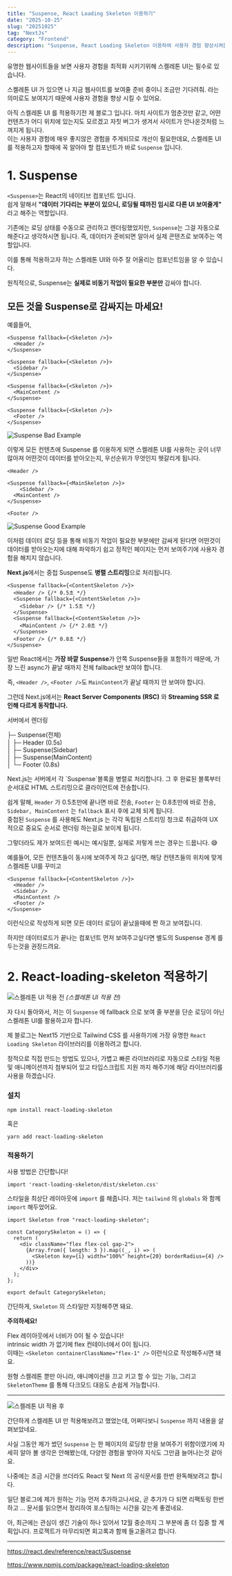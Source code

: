 ```yaml
---
title: "Suspense, React Loading Skeleton 이용하기"
date: "2025-10-25"
slug: "20251025"
tag: "NextJs"
category: "Frontend"
description: "Suspense, React Loading Skeleton 이용하여 사용자 경험 향상시켜봅시다."
---
```


유명한 웹사이트들을 보면 사용자 경험을 최적화 시키기위해 스켈레톤 UI는 필수로 있습니다.

스켈레톤 UI 가 있으면 나 지금 웹사이트를 보여줄 준비 중이니 조금만 기다려줘. 라는 의미로도 보여지기 때문에 사용자 경험을 향상 시킬 수 있어요.

아직 스켈레톤 UI 를 적용하기전 제 블로그 입니다. 마치 사이트가 멈춘것만 같고, 어떤 컨텐츠가 어디 위치에 있는지도 모르겠고 자칫 버그가 생겨서 사이트가 안나온것처럼 느껴지게 됩니다.  
이는 사용자 경험에 매우 좋지않은 경험을 주게되므로 개선이 필요한데요, 스켈레톤 UI를 적용하고자 할때에 꼭 알아야 할 컴포넌트가 바로 `Suspense` 입니다.

# 1. Suspense

`<Suspense>`는 React의 네이티브 컴포넌트 입니다.  
쉽게 말해서 **"데이터 기다리는 부분이 있으니, 로딩될 때까진 임시로 다른 UI 보여줄게"** 라고 해주는 역할입니다.

기존에는 로딩 상태를 수동으로 관리하고 렌더링했었지만, `Suspense`는 그걸 자동으로 해준다고 생각하시면 됩니다. 즉, 데이터가 준비되면 알아서 실제 콘텐츠로 보여주는 역할입니다.

이를 통해 적용하고자 하는 스켈레톤 UI와 아주 잘 어울리는 컴포넌트임을 알 수 있습니다.

<aside data-type="info">

원칙적으로, Suspense는 **실제로 비동기 작업이 필요한 부분만** 감싸야 합니다.

</aside>

## 모든 것을 Suspense로 감싸지는 마세요!

예를들어,

```tsx
<Suspense fallback={<Skeleton />}>
  <Header />
</Suspense>

<Suspense fallback={<Skeleton />}>
  <Sidebar />
</Suspense>

<Suspense fallback={<Skeleton />}>
  <MainContent />
</Suspense>

<Suspense fallback={<Skeleton />}>
  <Footer />
</Suspense>
```
![Suspense Bad Example](/img/posts/20251025/bad-example.gif)

이렇게 모든 컨텐츠에 Suspense 를 이용하게 되면 스켈레톤 UI를 사용하는 곳이 너무 많아져 어떤것이 데이터를 받아오는지, 우선순위가 무엇인지 헷갈리게 됩니다.

```tsx
<Header />

<Suspense fallback={<MainSkeleton />}>
	<Sidebar />
  <MainContent />
</Suspense>

<Footer />
```
![Suspense Good Example](/img/posts/20251025/good-example.gif)

이처럼 데이터 로딩 등을 통해 비동기 작업이 필요한 부분에만 감싸게 된다면 어떤것이 데이터를 받아오는지에 대해 파악하기 쉽고 정적인 페이지는 먼저 보여주기에 사용자 경험을 해치지 않습니다.

<aside data-type="note">

**Next.js**에서는 중첩 Suspense도 **병렬 스트리밍**으로 처리됩니다.

</aside>

```tsx
<Suspense fallback={<ContentSkeleton />}>
  <Header /> {/* 0.5초 */}
  <Suspense fallback={<ContentSkeleton />}>
    <Sidebar /> {/* 1.5초 */}
  </Suspense>
  <Suspense fallback={<ContentSkeleton />}>
    <MainContent /> {/* 2.0초 */}
  </Suspense>
  <Footer /> {/* 0.8초 */}
</Suspense>
```

일반 React에서는 **가장 바깥 Suspense**가 안쪽 Suspense들을 포함하기 때문에, 가장 느린 async가 끝날 때까지 전체 fallback만 보여야 합니다.

즉, `<Header />`, `<Footer />`도 `MainContent`가 끝날 때까지 안 보여야 합니다.

그런데 Next.js에서는 **React Server Components (RSC)** 와 **Streaming SSR 로 인해 다르게 동작합니다.**
<aside>
서버에서 렌더링  

├─ Suspense(전체)  
│   ├─ Header (0.5s)  
│   ├─ Suspense(Sidebar)  
│   ├─ Suspense(MainContent)  
│   └─ Footer (0.8s)
</aside>
Next.js는 서버에서 각 `Suspense`블록을 병렬로 처리합니다. 그 후 완료된 블록부터 순서대로 HTML 스트리밍으로 클라이언트에 전송합니다.

쉽게 말해, `Header` 가 0.5초만에 끝나면 바로 전송, `Footer` 는 0.8초만에 바로 전송, `Sidebar, MainContent` 는 `fallback` 표시 후에 교체 되게 됩니다.  
중첩된 `Suspense` 를 사용해도 Next.js 는 각각 독립된 스트리밍 청크로 취급하여 UX 적으로 중요도 순서로 렌더링 하는걸로 보이게 됩니다.

<aside data-type="note">

그렇더라도 제가 보여드린 예시는 예시일뿐, 실제로 저렇게 쓰는 경우는 드뭅니다. 😅

</aside>

예를들어, 모든 컨텐츠들이 동시에 보여주게 하고 싶다면, 해당 컨텐츠들의 위치에 맞게 스켈레톤 UI를 꾸미고

```tsx
<Suspense fallback={<ContentSkeleton />}>
  <Header />
  <Sidebar />
  <MainContent />
  <Footer />
</Suspense>
```

이런식으로 작성하게 되면 모든 데이터 로딩이 끝났을때에 짠 하고 보여집니다.

하지만 데이터로드가 끝나는 컴포넌트 먼저 보여주고싶다면 별도의 Suspense 경계 를 두는것을 권장드려요.

# 2. React-loading-skeleton 적용하기

![스켈레톤 UI 적용 전](/img/posts/20251025/before_skeleton-ui.gif)
<em>(스켈레톤 UI 적용 전)</em>

자 다시 돌아와서, 저는 이 `Suspense` 에 fallback 으로 보여 줄 부분을 단순 로딩이 아닌 스켈레톤 UI를 활용하고자 합니다.

제 블로그는 Next15 기반으로 Tailwind CSS 를 사용하기에 가장 유명한 `React Loading Skeleton` 라이브러리를 이용하려고 합니다.

정적으로 직접 만드는 방법도 있으나, 가볍고 빠른 라이브러리로 자동으로 스타일 적용 및 애니메이션까지 첨부되어 있고 타입스크립트 지원 까지 해주기에 해당 라이브러리를 사용을 하겠습니다.

### 설치

```tsx
npm install react-loading-skeleton
```

혹은

```tsx
yarn add react-loading-skeleton
```

### 적용하기

사용 방법은 간단합니다!

```tsx
import 'react-loading-skeleton/dist/skeleton.css'
```

스타일을 최상단 레이아웃에 `import` 를 해줍니다. 저는 `tailwind` 의 `globals` 와 함께 `import` 해두었어요.

```tsx
import Skeleton from "react-loading-skeleton";

const CategorySkeleton = () => {
  return (
    <div className="flex flex-col gap-2">
      {Array.from({ length: 3 }).map((_, i) => (
        <Skeleton key={i} width="100%" height={20} borderRadius={4} />
      ))}
    </div>
  );
};

export default CategorySkeleton;
```

간단하게, `Skeleton` 의 스타일만 지정해주면 돼요.

<aside data-type ="warning">

**주의하세요!**

Flex 레이아웃에서 너비가 0이 될 수 있습니다!  
intrinsic width 가 없기에 flex 컨테이너에서 0이 됩니다.  
이때는 `<Skeleton containerClassName="flex-1" />` 이런식으로 작성해주시면 돼요.

</aside>

원형 스켈레톤 뿐만 아니라, 애니메이션을 끄고 키고 할 수 있는 기능, 그리고 `SkeletonTheme` 를 통해 다크모드 대응도 손쉽게 가능합니다.

---
![스켈레톤 UI 적용 후](/img/posts/20251025/example.gif)

간단하게 스켈레톤 UI 만 적용해보려고 했었는데, 어쩌다보니 `Suspense` 까지 내용을 살펴보았네요.

사실 그동안 제가 썼던 `Suspense` 는 한 페이지의 로딩창 만을 보여주기 위함이였기에 자세히 알아 볼 생각은 안해봤는데, 다양한 경험을 쌓아야 지식도 그만큼 늘어나는것 같아요.

나중에는 조금 시간을 쓰더라도 React 및 Next 의 공식문서를 한번 완독해보려고 합니다.

일단 블로그에 제가 원하는 기능 먼저 추가하고나서요, 곧 추가가 다 되면 리팩토링 한번 하고 … 문서를 읽으면서 정리하여 포스팅하는 시간을 갖는게 좋겠네요.

아, 최근에는 관심이 생긴 기술이 하나 있어서 12월 중순까지 그 부분에 좀 더 집중 할 계획입니다. 프로젝트가 마무리되면 회고록과 함께 들고올려고 합니다.

---

https://react.dev/reference/react/Suspense

https://www.npmjs.com/package/react-loading-skeleton